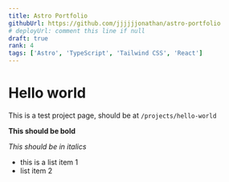 ```yaml
---
title: Astro Portfolio
githubUrl: https://github.com/jjjjjjonathan/astro-portfolio
# deployUrl: comment this line if null
draft: true
rank: 4
tags: ['Astro', 'TypeScript', 'Tailwind CSS', 'React']
---
```


# Hello world

This is a test project page, should be at `/projects/hello-world`

**This should be bold**

_This should be in italics_

- this is a list item 1
- list item 2

